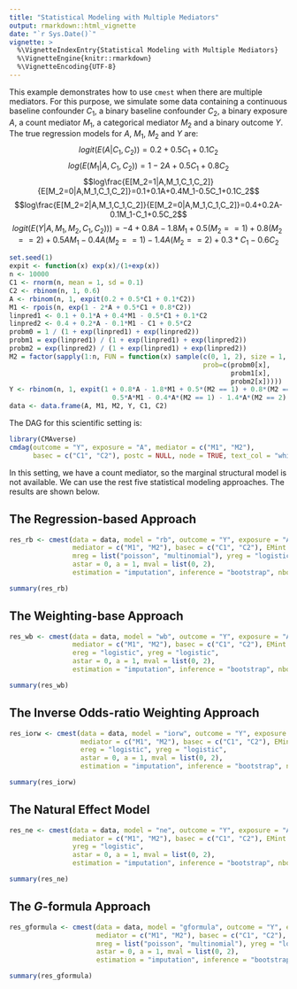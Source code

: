 ```yaml
---
title: "Statistical Modeling with Multiple Mediators"
output: rmarkdown::html_vignette
date: "`r Sys.Date()`"
vignette: >
  %\VignetteIndexEntry{Statistical Modeling with Multiple Mediators}
  %\VignetteEngine{knitr::rmarkdown}
  %\VignetteEncoding{UTF-8}
---
```

  
This example demonstrates how to use `cmest` when there are multiple mediators. For this purpose, we simulate some data containing a continuous baseline confounder $C_1$, a binary baseline confounder $C_2$, a binary exposure $A$, a count mediator $M_1$, a categorical mediator $M_2$ and a binary outcome $Y$. The true regression models for $A$, $M_1$, $M_2$ and $Y$ are:
$$logit(E(A|C_1,C_2))=0.2+0.5C_1+0.1C_2$$
$$log(E(M_1|A,C_1,C_2))=1-2A+0.5C_1+0.8C_2$$
$$log\frac{E[M_2=1|A,M_1,C_1,C_2]}{E[M_2=0|A,M_1,C_1,C_2]}=0.1+0.1A+0.4M_1-0.5C_1+0.1C_2$$
$$log\frac{E[M_2=2|A,M_1,C_1,C_2]}{E[M_2=0|A,M_1,C_1,C_2]}=0.4+0.2A-0.1M_1-C_1+0.5C_2$$
$$logit(E(Y|A,M_1,M_2,C_1,C_2)))=-4+0.8A-1.8M_1+0.5(M_2==1)+0.8(M_2==2)+0.5AM_1-0.4A(M_2==1)-1.4A(M_2==2)+0.3*C_1-0.6C_2$$
  
```r
set.seed(1)
expit <- function(x) exp(x)/(1+exp(x))
n <- 10000
C1 <- rnorm(n, mean = 1, sd = 0.1)
C2 <- rbinom(n, 1, 0.6)
A <- rbinom(n, 1, expit(0.2 + 0.5*C1 + 0.1*C2))
M1 <- rpois(n, exp(1 - 2*A + 0.5*C1 + 0.8*C2))
linpred1 <- 0.1 + 0.1*A + 0.4*M1 - 0.5*C1 + 0.1*C2
linpred2 <- 0.4 + 0.2*A - 0.1*M1 - C1 + 0.5*C2
probm0 = 1 / (1 + exp(linpred1) + exp(linpred2))
probm1 = exp(linpred1) / (1 + exp(linpred1) + exp(linpred2))
probm2 = exp(linpred2) / (1 + exp(linpred1) + exp(linpred2))
M2 = factor(sapply(1:n, FUN = function(x) sample(c(0, 1, 2), size = 1, replace = TRUE,
                                                 prob=c(probm0[x],
                                                        probm1[x],
                                                        probm2[x]))))
Y <- rbinom(n, 1, expit(1 + 0.8*A - 1.8*M1 + 0.5*(M2 == 1) + 0.8*(M2 == 2) + 
                          0.5*A*M1 - 0.4*A*(M2 == 1) - 1.4*A*(M2 == 2)  + 0.3*C1 - 0.6*C2))
data <- data.frame(A, M1, M2, Y, C1, C2)
```
  
The DAG for this scientific setting is:
  
```r
library(CMAverse)
cmdag(outcome = "Y", exposure = "A", mediator = c("M1", "M2"),
      basec = c("C1", "C2"), postc = NULL, node = TRUE, text_col = "white")
```

In this setting, we have a count mediator, so the marginal structural model is not available. We can use the rest five statistical modeling approaches. The results are shown below.

## The Regression-based Approach

```r
res_rb <- cmest(data = data, model = "rb", outcome = "Y", exposure = "A",
                mediator = c("M1", "M2"), basec = c("C1", "C2"), EMint = TRUE,
                mreg = list("poisson", "multinomial"), yreg = "logistic",
                astar = 0, a = 1, mval = list(0, 2), 
                estimation = "imputation", inference = "bootstrap", nboot = 2)
```

```r
summary(res_rb)
```

## The Weighting-base Approach

```r
res_wb <- cmest(data = data, model = "wb", outcome = "Y", exposure = "A",
                mediator = c("M1", "M2"), basec = c("C1", "C2"), EMint = TRUE,
                ereg = "logistic", yreg = "logistic",
                astar = 0, a = 1, mval = list(0, 2), 
                estimation = "imputation", inference = "bootstrap", nboot = 2)
```

```r
summary(res_wb)
```

## The Inverse Odds-ratio Weighting Approach

```r
res_iorw <- cmest(data = data, model = "iorw", outcome = "Y", exposure = "A",
                  mediator = c("M1", "M2"), basec = c("C1", "C2"), EMint = TRUE,
                  ereg = "logistic", yreg = "logistic",
                  astar = 0, a = 1, mval = list(0, 2), 
                  estimation = "imputation", inference = "bootstrap", nboot = 2)
```

```r
summary(res_iorw)
```

## The Natural Effect Model

```r
res_ne <- cmest(data = data, model = "ne", outcome = "Y", exposure = "A",
                mediator = c("M1", "M2"), basec = c("C1", "C2"), EMint = TRUE,
                yreg = "logistic",
                astar = 0, a = 1, mval = list(0, 2), 
                estimation = "imputation", inference = "bootstrap", nboot = 2)
```

```r
summary(res_ne)
```

## The $G$-formula Approach

```r
res_gformula <- cmest(data = data, model = "gformula", outcome = "Y", exposure = "A",
                      mediator = c("M1", "M2"), basec = c("C1", "C2"), EMint = TRUE,
                      mreg = list("poisson", "multinomial"), yreg = "logistic",
                      astar = 0, a = 1, mval = list(0, 2), 
                      estimation = "imputation", inference = "bootstrap", nboot = 2)
```

```r
summary(res_gformula)
```